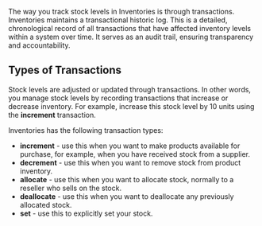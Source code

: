 The way you track stock levels in Inventories is through transactions. Inventories maintains a transactional historic log. This is a detailed, chronological record of all transactions that have affected inventory levels within a system over time. It serves as an audit trail, ensuring transparency and accountability.

## Types of Transactions

Stock levels are adjusted or updated through transactions. In other words, you manage stock levels by recording transactions that increase or decrease inventory. For example, increase this stock level by 10 units using the **increment** transaction.

Inventories has the following transaction types:

- **increment** - use this when you want to make products available for purchase, for example, when you have received stock from a supplier.
- **decrement** - use this when you want to remove stock from product inventory.
- **allocate** - use this when you want to allocate stock, normally to a reseller who sells on the stock.
- **deallocate** - use this when you want to deallocate any previously allocated stock.
- **set** - use this to explicitly set your stock.